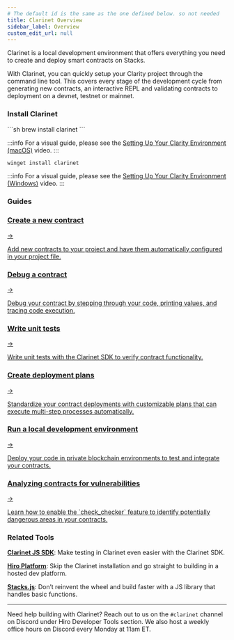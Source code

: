 ```yaml
---
# The default id is the same as the one defined below. so not needed
title: Clarinet Overview
sidebar_label: Overview
custom_edit_url: null
---
```



<p class="p-3 rounded-lg bg-neutral-100 text-neutral-500 dark:bg-neutral-800 dark:text-neutral-400">Clarinet is a local development environment that offers everything you need to create and deploy smart contracts on Stacks.</p>

<div class="mb-10"></div>

With Clarinet, you can quickly setup your Clarity project through the command line tool. This covers every stage of the development cycle from generating new contracts, an interactive REPL and validating contracts to deployment on a devnet, testnet or mainnet.

### Install Clarinet

<Tabs>
  <TabItem value="macOS" label="macOS">
  ```sh
  brew install clarinet
  ```

  :::info
  For a visual guide, please see the [Setting Up Your Clarity Environment (macOS)](https://www.youtube.com/watch?v=dpPopuvYU90) video.
  :::
  </TabItem>
  <TabItem value="Windows" label="Windows">
  ```sh
  winget install clarinet
  ```

  :::info
  For a visual guide, please see the [Setting Up Your Clarity Environment (Windows)](https://www.youtube.com/watch?v=r5LY1J5oACs) video.
  :::
  </TabItem>
</Tabs>

### Guides

<div class="subSections my-8">
  <a href="/clarinet/guides/how-to-create-new-project">
    <div class="subSectionTitle"><h3>Create a new contract</h3><span>→</span></div>
    <p>Add new contracts to your project and have them automatically configured in your project file.</p>
  </a>
  <a href="/clarinet/guides/how-to-debug-contract">
    <div class="subSectionTitle"><h3>Debug a contract</h3><span>→</span></div>
    <p>Debug your contract by stepping through your code, printing values, and tracing code execution.</p>
  </a>
</div>

<div class="subSections my-8">
  <a href="/clarinet/guides/test-contract-with-clarinet-sdk">
    <div class="subSectionTitle"><h3>Write unit tests</h3><span>→</span></div>
    <p>Write unit tests with the Clarinet SDK to verify contract functionality.</p>
  </a>
  <a href="/clarinet/guides/how-to-use-deployment-plans">
    <div class="subSectionTitle"><h3>Create deployment plans</h3><span>→</span></div>
    <p>Standardize your contract deployments with customizable plans that can execute multi-step processes automatically.</p>
  </a>
</div>

<div class="subSections my-8">
  <a href="/clarinet/guides/clarinet-integrate">
    <div class="subSectionTitle"><h3>Run a local development environment</h3><span>→</span></div>
    <p>Deploy your code in private blockchain environments to test and integrate your contracts.</p>
  </a>
  <a href="/clarinet/guides/analyze-with-check-checker">
    <div class="subSectionTitle"><h3>Analyzing contracts for vulnerabilities</h3><span>→</span></div>
    <p>Learn how to enable the `check_checker` feature to identify potentially dangerous areas in your contracts.</p>
  </a>
</div>

### Related Tools

**[Clarinet JS SDK](./guides/clarinet-js-sdk.md)**: Make testing in Clarinet even easier with the Clarinet SDK.

**[Hiro Platform](../platform/index.mdx)**: Skip the Clarinet installation and go straight to building in a hosted dev platform.

**[Stacks.js](../stacks.js/index.mdx)**: Don’t reinvent the wheel and build faster with a JS library that handles basic functions.

---

Need help building with Clarinet? Reach out to us on the `#clarinet` channel on Discord under Hiro Developer Tools section. We also host a weekly office hours on Discord every Monday at 11am ET.